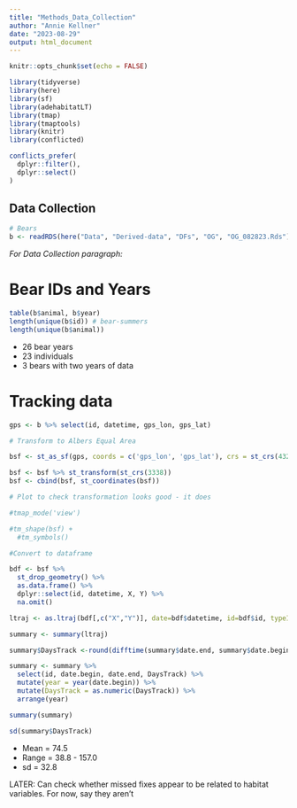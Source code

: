 ```yaml
---
title: "Methods_Data_Collection"
author: "Annie Kellner"
date: "2023-08-29"
output: html_document
---
```


```r
knitr::opts_chunk$set(echo = FALSE)
```

```r

library(tidyverse)
library(here)
library(sf)
library(adehabitatLT)
library(tmap)
library(tmaptools)
library(knitr)
library(conflicted)

conflicts_prefer(
  dplyr::filter(),
  dplyr::select()
)
```
## Data Collection

```r

# Bears
b <- readRDS(here("Data", "Derived-data", "DFs", "OG", "OG_082823.Rds"))

```

*For Data Collection paragraph:* 

# Bear IDs and Years

```r

table(b$animal, b$year)
length(unique(b$id)) # bear-summers
length(unique(b$animal))

```

* 26 bear years
* 23 individuals
* 3 bears with two years of data

# Tracking data


```r

gps <- b %>% select(id, datetime, gps_lon, gps_lat)

# Transform to Albers Equal Area

bsf <- st_as_sf(gps, coords = c('gps_lon', 'gps_lat'), crs = st_crs(4326))

bsf <- bsf %>% st_transform(st_crs(3338))
bsf <- cbind(bsf, st_coordinates(bsf))

# Plot to check transformation looks good - it does

#tmap_mode('view')

#tm_shape(bsf) + 
  #tm_symbols()

```

```r

#Convert to dataframe

bdf <- bsf %>%
  st_drop_geometry() %>%
  as.data.frame() %>%
  dplyr::select(id, datetime, X, Y) %>%
  na.omit()

ltraj <- as.ltraj(bdf[,c("X","Y")], date=bdf$datetime, id=bdf$id, typeII = TRUE)

summary <- summary(ltraj)

summary$DaysTrack <-round(difftime(summary$date.end, summary$date.begin, units="days"),digits=1)

summary <- summary %>%
  select(id, date.begin, date.end, DaysTrack) %>%
  mutate(year = year(date.begin)) %>%
  mutate(DaysTrack = as.numeric(DaysTrack)) %>%
  arrange(year) 

summary(summary)

sd(summary$DaysTrack)
```
* Mean = 74.5
* Range = 38.8 - 157.0
* sd = 32.8

LATER: Can check whether missed fixes appear to be related to habitat variables. For now, say they aren't



